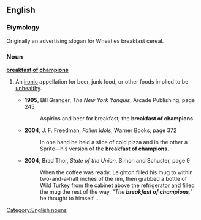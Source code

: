 ==English==

===Etymology===
Originally an advertising slogan for Wheaties breakfast cereal.

===Noun===
'''[[breakfast]] [[of]] [[champion]]s'''

# {{context|idiomatic|lang=en}} An [[ironic]] appellation for beer, junk food, or other foods implied to be [[unhealthy]].
#* '''1995''', Bill Granger, ''The New York Yanquis'', Arcade Publishing, page 245
#*: Aspirins and beer for breakfast; the '''breakfast of champions'''.
#* '''2004''', J. F. Freedman, ''Fallen Idols'', Warner Books, page 372
#*: In one hand he held a slice of cold pizza and in the other a Sprite&mdash;his version of the '''breakfast of champions'''.
#* '''2004''', Brad Thor, ''State of the Union'', Simon and Schuster, page 9
#*: When the coffee was ready, Leighton filled his mug to within two-and-a-half inches of the rim, then grabbed a bottle of Wild Turkey from the cabinet above the refrigerator and filled the mug the rest of the way. ''"The '''breakfast of champions''',"'' he thought to himself ...

[[Category:English nouns]]